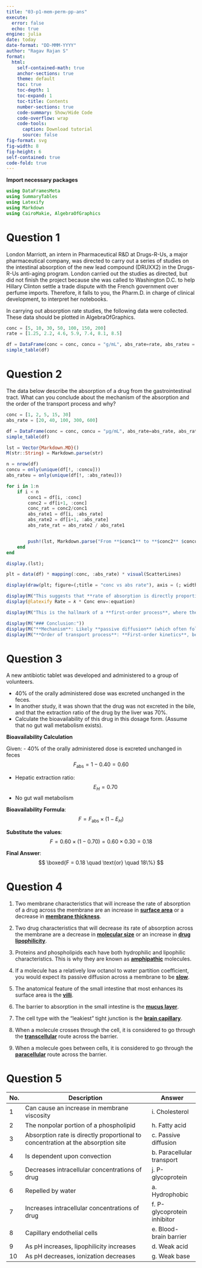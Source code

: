 ```yaml
---
title: "03-p1-mem-perm-pp-ans"
execute:
  error: false
  echo: true
engine: julia
date: today
date-format: "DD-MMM-YYYY"
author: "Ragav Rajan S"
format:
  html:
    self-contained-math: true
    anchor-sections: true
    theme: default
    toc: true
    toc-depth: 1
    toc-expand: 1
    toc-title: Contents
    number-sections: true
    code-summary: Show/Hide Code
    code-overflow: wrap
    code-tools:
      caption: Download tutorial
      source: false
fig-format: svg
fig-width: 8
fig-height: 6
self-contained: true
code-fold: true
---
```


**Import necessary packages**
```julia
using DataFramesMeta
using SummaryTables
using Latexify
using Markdown
using CairoMakie, AlgebraOfGraphics
```

# Question 1

London Marriott, an intern in Pharmaceutical R&D at Drugs-R-Us, a major pharmaceutical company, was directed to carry out a series of studies on the intestinal absorption of the new lead compound (DRUXX2) in the Drugs-R-Us anti-aging program. London carried out the studies as directed, but did not finish the project because she was called to Washington D.C. to help Hillary Clinton settle a trade dispute with the French government over perfume imports. Therefore, it falls to you, the Pharm.D. in charge of clinical development, to interpret her notebooks.

In carrying out absorption rate studies, the following data were collected. These data should be plotted in AlgebraOfGraphics.

```julia
conc = [5, 10, 30, 50, 100, 150, 200]
rate = [1.25, 2.2, 4.6, 5.9, 7.4, 8.1, 8.5]

df = DataFrame(conc = conc, concu = "g/mL", abs_rate=rate, abs_rateu = "mg/min")
simple_table(df)
```

# Question 2

The data below describe the absorption of a drug from the gastrointestinal tract. What can you conclude about the mechanism of the absorption and the order of the transport process and why?

```julia
conc = [1, 2, 5, 15, 30]
abs_rate = [20, 40, 100, 300, 600]

df = DataFrame(conc = conc, concu = "μg/mL", abs_rate=abs_rate, abs_rateu = "μg/min")
simple_table(df)
```

```julia
lst = Vector{Markdown.MD}()
M(str::String) = Markdown.parse(str)

n = nrow(df)
concu = only(unique(df[!, :concu]))
abs_rateu = only(unique(df[!, :abs_rateu]))

for i in 1:n
	if i < n
		conc1 = df[i, :conc]
		conc2 = df[i+1, :conc]
		conc_rat = conc2/conc1
		abs_rate1 = df[i, :abs_rate]
		abs_rate2 = df[i+1, :abs_rate]
		abs_rate_rat = abs_rate2 / abs_rate1


		push!(lst, Markdown.parse("From **$conc1** to **$conc2** $concu (**$(conc_rat)x**), absorption rate changes from **$abs_rate1** to **$abs_rate2** $abs_rateu (**$(abs_rate_rat)x**)"))
	end
end

display.(lst);

plt = data(df) * mapping(:conc, :abs_rate) * visual(ScatterLines)

display(draw(plt; figure=(;title = "conc vs abs rate"), axis = (; width = 400, height = 360))) # 

display(M("This suggests that **rate of absorption is directly proportional to concentration**. That is:"))
display(@latexify Rate = 𝑘 * Conc env=:equation)

display(M("This is the hallmark of a **first-order process**, where the rate depends linearly on the concentration."))

display(M("### Conclusion:"))
display(M("**Mechanism**: Likely **passive diffusion** (which often follows first-order kinetics unless saturated)."))
display(M("**Order of transport process**: **First-order kinetics**, because the rate of absorption increases proportionally with concentration."))
```

# Question 3

A new antibiotic tablet was developed and administered to a group of volunteers.

- 40% of the orally administered dose was excreted unchanged in the feces.
- In another study, it was shown that the drug was not excreted in the bile, and that the extraction ratio of the drug by the liver was 70%.
- Calculate the bioavailability of this drug in this dosage form. (Assume that no gut wall metabolism exists).

**Bioavailability Calculation**

Given:
- 40% of the orally administered dose is excreted unchanged in feces  
  $$
  F_{\text{abs}} = 1 - 0.40 = 0.60
  $$

- Hepatic extraction ratio:  
  $$
  E_H = 0.70
  $$
- No gut wall metabolism

**Bioavailability Formula**:
$$
F = F_{\text{abs}} \times (1 - E_H)
$$

**Substitute the values**:
$$
F = 0.60 \times (1 - 0.70) = 0.60 \times 0.30 = 0.18
$$

**Final Answer**:
$$
\boxed{F = 0.18 \quad \text{or} \quad 18\%}
$$


# Question 4

1. Two membrane characteristics that will increase the rate of absorption of a drug across the membrane are an increase in <ins>**surface area**</ins> or a decrease in <ins>**membrane thickness**</ins>.

2. Two drug characteristics that will decrease its rate of absorption across the membrane are a decrease in <ins>**molecular size**</ins> or an increase in <ins>**drug lipophilicity**</ins>.

3. Proteins and phospholipids each have both hydrophilic and lipophilic characteristics. This is why they are known as <ins>**amphipathic**</ins> molecules.

4. If a molecule has a relatively low octanol to water partition coefficient, you would expect its passive diffusion across a membrane to be <ins>**slow**</ins>.

5. The anatomical feature of the small intestine that most enhances its surface area is the <ins>**villi**</ins>.

6. The barrier to absorption in the small intestine is the <ins>**mucus layer**</ins>.

7. The cell type with the "leakiest" tight junction is the <ins>**brain capillary**</ins>.

8. When a molecule crosses through the cell, it is considered to go through the <ins>**transcellular**</ins> route across the barrier.

9. When a molecule goes between cells, it is considered to go through the <ins>**paracellular**</ins> route across the barrier.

# Question 5

| No. | Description                                                                      | Answer                       |
|-----|----------------------------------------------------------------------------------|------------------------------|
| 1   | Can cause an increase in membrane viscosity                                      | i. Cholesterol               |
| 2   | The nonpolar portion of a phospholipid                                           | h. Fatty acid                |
| 3   | Absorption rate is directly proportional to concentration at the absorption site | c. Passive diffusion         |
| 4   | Is dependent upon convection                                                     | b. Paracellular transport    |
| 5   | Decreases intracellular concentrations of drug                                   | j. P-glycoprotein            |
| 6   | Repelled by water                                                                | a. Hydrophobic               |
| 7   | Increases intracellular concentrations of drug                                   | f. P-glycoprotein inhibitor  |
| 8   | Capillary endothelial cells                                                      | e. Blood-brain barrier       |
| 9   | As pH increases, lipophilicity increases                                         | d. Weak acid                 |
| 10  | As pH decreases, ionization decreases                                            | g. Weak base                 |


